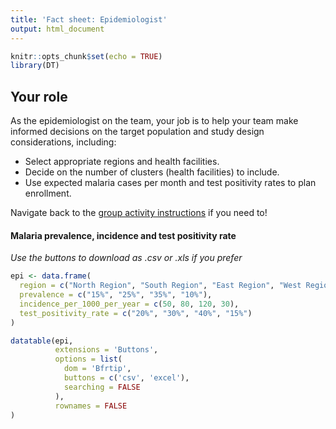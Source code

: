 ```yaml
---
title: 'Fact sheet: Epidemiologist'
output: html_document
---
```


```r
knitr::opts_chunk$set(echo = TRUE)
library(DT)
```

## Your role
As the epidemiologist on the team, your job is to help your team make informed decisions on the target population and study design considerations, including: 

- Select appropriate regions and health facilities.
- Decide on the number of clusters (health facilities) to include.
- Use expected malaria cases per month and test positivity rates to plan enrollment.

Navigate back to the [group activity instructions](module6_scenarios.Rmd) if you need to!

#### **Malaria prevalence, incidence and test positivity rate**

*Use the buttons to download as .csv or .xls if you prefer*
```r
epi <- data.frame(
  region = c("North Region", "South Region", "East Region", "West Region"),
  prevalence = c("15%", "25%", "35%", "10%"),
  incidence_per_1000_per_year = c(50, 80, 120, 30),
  test_positivity_rate = c("20%", "30%", "40%", "15%")
)

datatable(epi, 
          extensions = 'Buttons',
          options = list(
            dom = 'Bfrtip',
            buttons = c('csv', 'excel'),
            searching = FALSE
          ),
          rownames = FALSE
)
```
